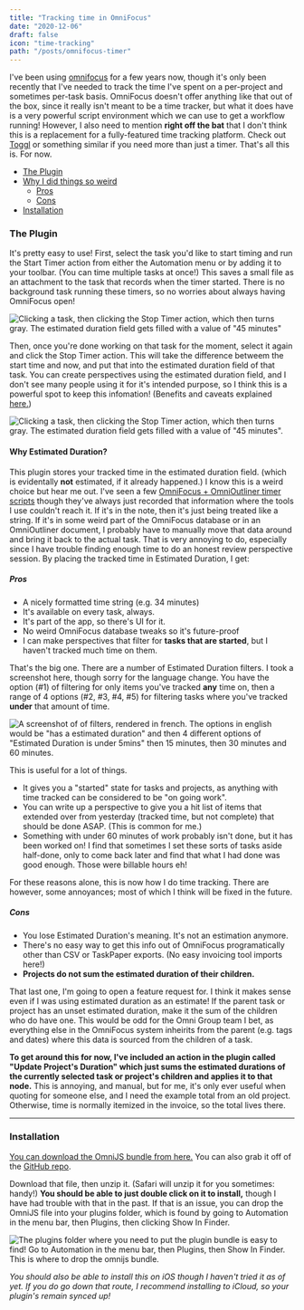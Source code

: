 ```yaml
---
title: "Tracking time in OmniFocus"
date: "2020-12-06"
draft: false
icon: "time-tracking"
path: "/posts/omnifocus-timer"
---
```


I've been using [<Annotated icon="omnifocus">omnifocus</Annotated>](https://www.omnigroup.com/omnifocus/) for a few years now, though it's only been recently that I've needed to track the time I've spent on a per-project and sometimes per-task basis. OmniFocus doesn't offer anything like that out of the box, since it really isn't meant to be a time tracker, but what it does have is a very powerful script environment which we can use to get a workflow running! However, I also need to mention **<Emphasis>right off the bat</Emphasis>** that I don't think this is a replacement for a fully-featured time tracking platform. Check out [Toggl](https://toggl.com) or something similar if you need more than just a timer. That's all this is. For now.

* [The Plugin](#the-plugin)
* [Why I did things so weird](#why-estimated-duration)
  * [Pros](#pros)
  * [Cons](#cons)
* [Installation](#installation)

### The Plugin

It's pretty easy to use! First, select the task you'd like to start timing and run the Start Timer action from either the Automation menu or by adding it to your toolbar. (You can time multiple tasks at once!) This saves a small file as an attachment to the task that records when the timer started. There is no background task running these timers, so no worries about always having OmniFocus open!

![Clicking a task, then clicking the Stop Timer action, which then turns gray. The estimated duration field gets filled with a value of "45 minutes"](../../assets/images/posts/of-timer-start-timer.gif)

Then, once you're done working on that task for the moment, select it again and click the Stop Timer action. This will take the difference betweem the start time and now, and put that into the estimated duration field of that task. You can create perspectives using the estimated duration field, and I don't see many people using it for it's intended purpose, so I think this is a powerful spot to keep this infomation! (Benefits and caveats explained [here.](#why-estimated-duration))

![Clicking a task, then clicking the Stop Timer action, which then turns gray. The estimated duration field gets filled with a value of "45 minutes".](../../assets/images/posts/of-timer-stop-timer.gif)

#### Why Estimated Duration?
This plugin stores your tracked time in the estimated duration field. (which is evidentally **not** estimated, if it already happened.) I know this is a weird choice but hear me out. I've seen a few [OmniFocus + OmniOutliner timer scripts](https://twitter.com/toi_wah/status/954588596131921921) though they've always just recorded that information where the tools I use couldn't reach it. If it's in the note, then it's just being treated like a string. If it's in some weird part of the OmniFocus database or in an OmniOutliner document, I probably have to manually move that data around and bring it back to the actual task. That is <Emphasis>very annoying</Emphasis> to do, especially since I have trouble finding enough time to do an honest <Annotated icon="coffee">review</Annotated> perspective session. By placing the tracked time in Estimated Duration, I get:

##### Pros
* A nicely formatted time string (e.g. 34 minutes)
* It's available on every task, always.
* It's part of the app, so there's UI for it.
* No weird OmniFocus database tweaks so it's future-proof
* I can make perspectives that filter for <Rainbow>**tasks that are started**</Rainbow>, but I haven't tracked much time on them.

That's the big one. There are a number of Estimated Duration filters. I took a screenshot here, though sorry for the language change. You have the option (#1) of filtering for only items you've tracked **any** time on, then a range of 4 options (#2, #3, #4, #5) for filtering tasks where you've tracked **under** that amount of time.


![A screenshot of of filters, rendered in french. The options in english would be "has a estimated duration" and then 4 different options of "Estimated Duration is under 5mins" then 15 minutes, then 30 minutes and 60 minutes.](../../assets/images/posts/of-timer-filters.png)

This is useful for a lot of things.

* It gives you a "started" state for tasks and projects, as anything with time tracked can be considered to be "on going work".
* You can write up a perspective to give you a hit list of items that extended over from yesterday (tracked time, but not complete) that should be done ASAP. (This is common for me.)
* Something with under 60 minutes of work probably isn't done, but it has been worked on! I find that sometimes I set these sorts of tasks aside half-done, only to come back later and find that what I had done was good enough. Those were billable hours eh!

For these reasons alone, this is now how I do time tracking. There are however, some annoyances; most of which I think will be fixed in the future.

##### Cons
* You lose Estimated Duration's meaning. It's not an estimation anymore.
* There's no easy way to get this info out of OmniFocus programatically other than CSV or TaskPaper exports. (No easy invoicing tool imports here!)
* **Projects do not sum the estimated duration of their children.**

That last one, I'm going to open a feature request for. I think it makes sense even if I was using estimated duration as an estimate! If the parent task or project has an unset estimated duration, make it the sum of the children who do have one. This would be odd for the Omni Group team I bet, as everything else in the OmniFocus system inheirits from the parent (e.g. tags and dates) where this data is sourced from the children of a task.

**To get around this for now, I've included an action in the plugin called "Update Project's Duration" which just sums the estimated durations of the currently selected task or project's children and applies it to that node.** This is annoying, and manual, but for me, it's only ever useful when quoting for someone else, and I need the example total from an old project. Otherwise, time is normally itemized in the invoice, so the total lives there.

---

### Installation

[You can download the OmniJS bundle from here.](https://graypegg.com/stuff/OFTimer.omnifocusjs.zip) You can also grab it off of the [GitHub repo](https://github.com/graypegg/omnifocus-timer).

Download that file, then unzip it. (Safari will unzip it for you sometimes: handy!) **You should be able to just double click on it to install,** though I have had trouble with that in the past. If that is an issue, you can drop the OmniJS file into your plugins folder, which is found by going to Automation in the menu bar, then Plugins, then clicking Show In Finder.

![The plugins folder where you need to put the plugin bundle is easy to find! Go to Automation in the menu bar, then Plugins, then Show In Finder. This is where to drop the omnijs bundle.](../../assets/images/posts/of-timer-install.gif)

*You should also be able to install this on iOS though I haven't tried it as of yet. If you do go down that route, I recommend installing to iCloud, so your plugin's remain synced up!*
